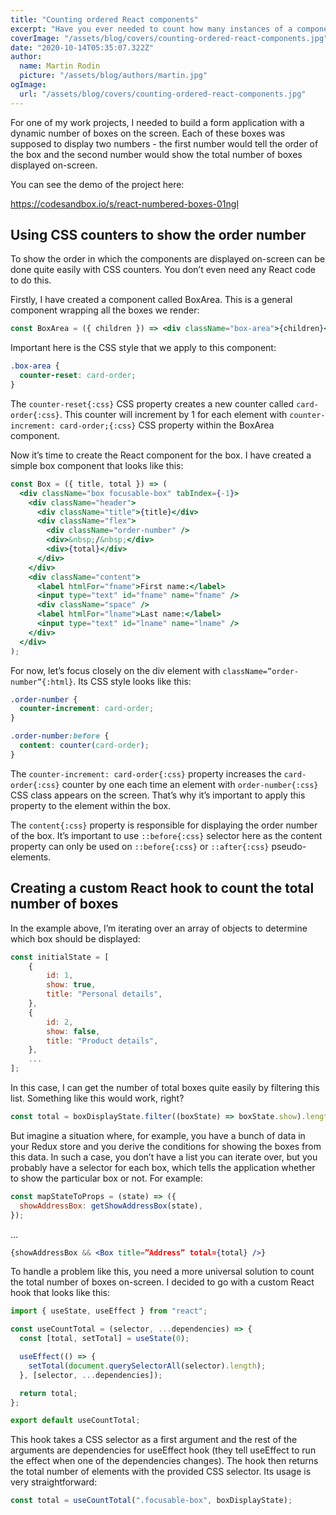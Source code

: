 ```yaml
---
title: "Counting ordered React components"
excerpt: "Have you ever needed to count how many instances of a component is rendered on-screen and show this information to the user? Did you know that you can do this quite easily with a little CSS and few lines of code? Find out more in this article."
coverImage: "/assets/blog/covers/counting-ordered-react-components.jpg"
date: "2020-10-14T05:35:07.322Z"
author:
  name: Martin Rodin
  picture: "/assets/blog/authors/martin.jpg"
ogImage:
  url: "/assets/blog/covers/counting-ordered-react-components.jpg"
---
```


For one of my work projects, I needed to build a form application with a dynamic number of boxes on the screen. Each of these boxes was supposed to display two numbers - the first number would tell the order of the box and the second number would show the total number of boxes displayed on-screen.

You can see the demo of the project here:

https://codesandbox.io/s/react-numbered-boxes-01ngl

## Using CSS counters to show the order number

To show the order in which the components are displayed on-screen can be done quite easily with CSS counters. You don’t even need any React code to do this.

Firstly, I have created a component called BoxArea. This is a general component wrapping all the boxes we render:

```jsx
const BoxArea = ({ children }) => <div className="box-area">{children}</div>;
```

Important here is the CSS style that we apply to this component:

```css
.box-area {
  counter-reset: card-order;
}
```

The `counter-reset{:css}` CSS property creates a new counter called `card-order{:css}`. This counter will increment by 1 for each element with `counter-increment: card-order;{:css}` CSS property within the BoxArea component.

Now it’s time to create the React component for the box. I have created a simple box component that looks like this:

```jsx
const Box = ({ title, total }) => (
  <div className="box focusable-box" tabIndex={-1}>
    <div className="header">
      <div className="title">{title}</div>
      <div className="flex">
        <div className="order-number" />
        <div>&nbsp;/&nbsp;</div>
        <div>{total}</div>
      </div>
    </div>
    <div className="content">
      <label htmlFor="fname">First name:</label>
      <input type="text" id="fname" name="fname" />
      <div className="space" />
      <label htmlFor="lname">Last name:</label>
      <input type="text" id="lname" name="lname" />
    </div>
  </div>
);
```

For now, let’s focus closely on the div element with `className=”order-number”{:html}`. Its CSS style looks like this:

```css
.order-number {
  counter-increment: card-order;
}

.order-number:before {
  content: counter(card-order);
}
```

The `counter-increment: card-order{:css}` property increases the `card-order{:css}` counter by one each time an element with `order-number{:css}` CSS class appears on the screen. That’s why it’s important to apply this property to the element within the box.

The `content{:css}` property is responsible for displaying the order number of the box. It’s important to use `::before{:css}` selector here as the content property can only be used on `::before{:css}` or `::after{:css}` pseudo-elements.

## Creating a custom React hook to count the total number of boxes

In the example above, I’m iterating over an array of objects to determine which box should be displayed:

```js
const initialState = [
    {
        id: 1,
        show: true,
        title: "Personal details",
    },
    {
        id: 2,
        show: false,
        title: "Product details",
    },
    ...
];
```

In this case, I can get the number of total boxes quite easily by filtering this list. Something like this would work, right?

```js
const total = boxDisplayState.filter((boxState) => boxState.show).length;
```

But imagine a situation where, for example, you have a bunch of data in your Redux store and you derive the conditions for showing the boxes from this data. In such a case, you don’t have a list you can iterate over, but you probably have a selector for each box, which tells the application whether to show the particular box or not. For example:

```js
const mapStateToProps = (state) => ({
  showAddressBox: getShowAddressBox(state),
});
```

...

```jsx
{showAddressBox && <Box title=”Address” total={total} />}
```

To handle a problem like this, you need a more universal solution to count the total number of boxes on-screen. I decided to go with a custom React hook that looks like this:

```js
import { useState, useEffect } from "react";

const useCountTotal = (selector, ...dependencies) => {
  const [total, setTotal] = useState(0);

  useEffect(() => {
    setTotal(document.querySelectorAll(selector).length);
  }, [selector, ...dependencies]);

  return total;
};

export default useCountTotal;
```

This hook takes a CSS selector as a first argument and the rest of the arguments are dependencies for useEffect hook (they tell useEffect to run the effect when one of the dependencies changes). The hook then returns the total number of elements with the provided CSS selector. Its usage is very straightforward:

```js
const total = useCountTotal(".focusable-box", boxDisplayState);
```

